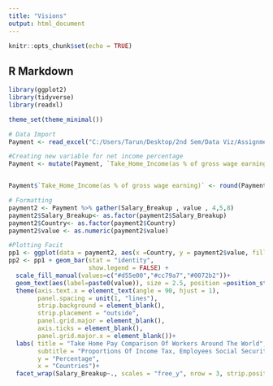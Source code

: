 ```yaml
---
title: "Visions"
output: html_document
---
```


```r
knitr::opts_chunk$set(echo = TRUE)
```

## R Markdown



```r
library(ggplot2)
library(tidyverse)
library(readxl)

theme_set(theme_minimal())

# Data Import
Payment <- read_excel("C:/Users/Tarun/Desktop/2nd Sem/Data Viz/Assignment2/Payment.xlsx")

#Creating new variable for net income percentage
Payment <- mutate(Payment, `Take_Home_Income(as % of gross wage earning)` = (`Wages earning After Taxes`/`Gross wage earnings (US dollars with equal purchasing power)`)*100)


Payment$`Take_Home_Income(as % of gross wage earning)` <- round(Payment$`Take_Home_Income(as % of gross wage earning)`, 2)

# Formatting 
payment2 <- Payment %>% gather(Salary_Breakup , value , 4,5,8)
payment2$Salary_Breakup<- as.factor(payment2$Salary_Breakup)
payment2$Country<- as.factor(payment2$Country)
payment2$value <- as.numeric(payment2$value)

#Plotting Facit
pp1 <- ggplot(data = payment2, aes(x =Country, y = payment2$value, fill = payment2$Salary_Breakup))
pp2 <- pp1 + geom_bar(stat = "identity", 
                      show.legend = FALSE) + 
  scale_fill_manual(values=c("#d55e00","#cc79a7","#0072b2"))+
  geom_text(aes(label=paste0(value)), size = 2.5, position =position_stack(vjust = 1.1))+ 
  theme(axis.text.x = element_text(angle = 90, hjust = 1),
        panel.spacing = unit(1, "lines"),
        strip.background = element_blank(),
        strip.placement = "outside",
        panel.grid.major = element_blank(),
        axis.ticks = element_blank(),
        panel.grid.major.x = element_blank())+
  labs( title = "Take Home Pay Comparison Of Workers Around The World",
        subtitle = "Proportions Of Income Tax, Employees Social Security contributions & Net Income",
        y = "Percentage", 
        x = "Countries")+
  facet_wrap(Salary_Breakup~., scales = "free_y", nrow = 3, strip.position = "top")


```